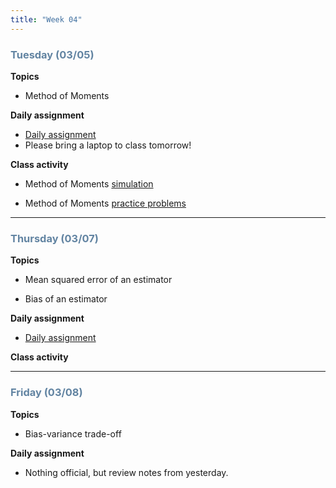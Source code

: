 ```yaml
---
title: "Week 04"
---
```


::: {style="color: #6284a2"}
### Tuesday (03/05)
:::

**Topics**

-   Method of Moments

**Daily assignment**

-   [Daily assignment](daily/DA_07.pdf)
-   Please bring a laptop to class tomorrow!

**Class activity**

-   Method of Moments [simulation](class/mark_recapture.Rmd)

-   Method of Moments [practice problems](class/07_MM.pdf)

------------------------------------------------------------------------

::: {style="color: #6284a2"}
### Thursday (03/07)
:::

**Topics**

-   Mean squared error of an estimator

-   Bias of an estimator

**Daily assignment**

-   [Daily assignment](daily/DA_08.pdf)

**Class activity**

------------------------------------------------------------------------

::: {style="color: #6284a2"}
### Friday (03/08)
:::

**Topics**

-   Bias-variance trade-off

**Daily assignment**

-   Nothing official, but review notes from yesterday.
